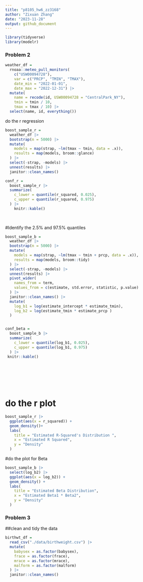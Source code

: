 ```yaml
---
title: "p8105_hw6_zz3168"
author: "Zixuan Zhang"
date: "2023-11-28"
output: github_document
---
```


```r
library(tidyverse)
library(modelr)
```

### Problem 2

```r
weather_df = 
  rnoaa::meteo_pull_monitors(
    c("USW00094728"),
    var = c("PRCP", "TMIN", "TMAX"), 
    date_min = "2022-01-01",
    date_max = "2022-12-31") |>
  mutate(
    name = recode(id, USW00094728 = "CentralPark_NY"),
    tmin = tmin / 10,
    tmax = tmax / 10) |>
  select(name, id, everything())
```

do the r regression

```r
boost_sample_r = 
  weather_df |> 
  bootstrap(n = 5000) |> 
  mutate(
    models = map(strap, ~lm(tmax ~ tmin, data = .x)),
    results = map(models, broom::glance)
  ) |> 
  select(-strap, -models) |> 
  unnest(results) |> 
  janitor::clean_names()

conf_r =
  boost_sample_r |> 
  summarize(
    c_lower = quantile(r_squared, 0.025),
    c_upper = quantile(r_squared, 0.975)
  ) |> 
    knitr::kable()
  
  

```

#Identify the 2.5% and 97.5% quantiles 
```r
boost_sample_b = 
  weather_df |> 
  bootstrap(n = 5000) |> 
  mutate(
    models = map(strap, ~lm(tmax ~ tmin + prcp, data = .x)),
    results = map(models, broom::tidy)
  ) |> 
  select(-strap, -models) |> 
  unnest(results) |> 
  pivot_wider(
    names_from = term,
    values_from = c(estimate, std.error, statistic, p.value)
  ) |> 
  janitor::clean_names() |> 
  mutate(
    log_b1 = log(estimate_intercept * estimate_tmin),
    log_b2 = log(estimate_tmin * estimate_prcp )
  )


conf_beta = 
  boost_sample_b |> 
  summarize(
    c_lower = quantile(log_b1, 0.025),
    c_upper = quantile(log_b1, 0.975)
  ) |> 
 knitr::kable() 




  
  
```

# do the r plot

```r
boost_sample_r |> 
  ggplot(aes(x = r_squared)) +
  geom_density()+
  labs(
    title = "Estimated R-Squared's Distribution ",
    x = "Estimated R Squared",
    y = "Density"
  )

```

#do the plot for Beta
```r
boost_sample_b |> 
  select(log_b2) |> 
  ggplot(aes(x = log_b2)) + 
  geom_density() + 
  labs(
    title = "Estimated Beta Distribution",
    x = "Estimated Beta1 * Beta2",
    y = "Density"
  )

```
 
 
### Problem 3

##clean and tidy the data
```r
birthwt_df = 
  read_csv("./data/birthweight.csv") |> 
  mutate(
    babysex = as.factor(babysex),
    frace = as.factor(frace),
    mrace = as.factor(mrace),
    malform = as.factor(malform)
  ) |> 
  janitor::clean_names()
  
```

